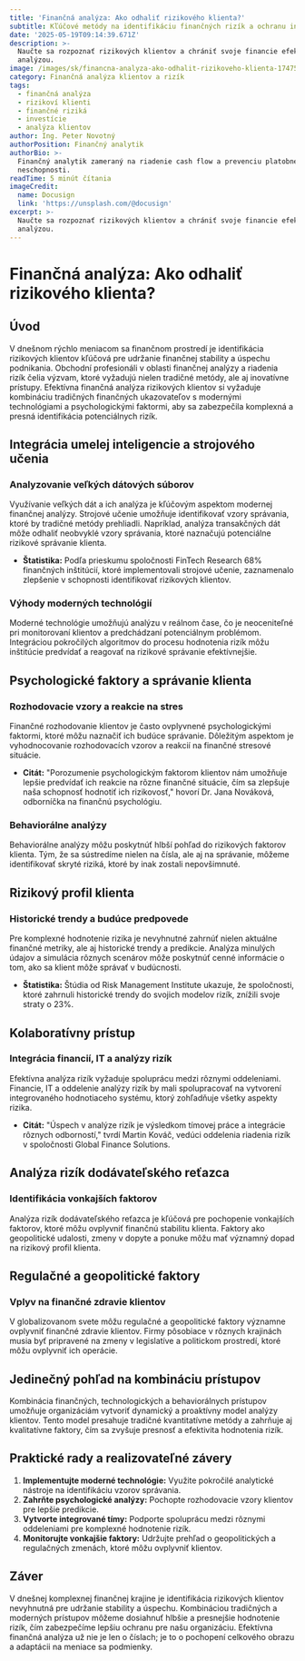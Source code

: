 ```yaml
---
title: 'Finančná analýza: Ako odhaliť rizikového klienta?'
subtitle: Kľúčové metódy na identifikáciu finančných rizík a ochranu investícií
date: '2025-05-19T09:14:39.671Z'
description: >-
  Naučte sa rozpoznať rizikových klientov a chrániť svoje financie efektívnou
  analýzou.
image: /images/sk/financna-analyza-ako-odhalit-rizikoveho-klienta-1747559679401.jpg
category: Finančná analýza klientov a rizík
tags:
  - finančná analýza
  - rizikoví klienti
  - finančné riziká
  - investície
  - analýza klientov
author: Ing. Peter Novotný
authorPosition: Finančný analytik
authorBio: >-
  Finančný analytik zameraný na riadenie cash flow a prevenciu platobnej
  neschopnosti.
readTime: 5 minút čítania
imageCredit:
  name: Docusign
  link: 'https://unsplash.com/@docusign'
excerpt: >-
  Naučte sa rozpoznať rizikových klientov a chrániť svoje financie efektívnou
  analýzou.
---
```

# Finančná analýza: Ako odhaliť rizikového klienta?

## Úvod

V dnešnom rýchlo meniacom sa finančnom prostredí je identifikácia rizikových klientov kľúčová pre udržanie finančnej stability a úspechu podnikania. Obchodní profesionáli v oblasti finančnej analýzy a riadenia rizík čelia výzvam, ktoré vyžadujú nielen tradičné metódy, ale aj inovatívne prístupy. Efektívna finančná analýza rizikových klientov si vyžaduje kombináciu tradičných finančných ukazovateľov s modernými technológiami a psychologickými faktormi, aby sa zabezpečila komplexná a presná identifikácia potenciálnych rizík.

## Integrácia umelej inteligencie a strojového učenia

### Analyzovanie veľkých dátových súborov

Využívanie veľkých dát a ich analýza je kľúčovým aspektom modernej finančnej analýzy. Strojové učenie umožňuje identifikovať vzory správania, ktoré by tradičné metódy prehliadli. Napríklad, analýza transakčných dát môže odhaliť neobvyklé vzory správania, ktoré naznačujú potenciálne rizikové správanie klienta.

- **Štatistika:** Podľa prieskumu spoločnosti FinTech Research 68% finančných inštitúcií, ktoré implementovali strojové učenie, zaznamenalo zlepšenie v schopnosti identifikovať rizikových klientov.
  
### Výhody moderných technológií

Moderné technológie umožňujú analýzu v reálnom čase, čo je neoceniteľné pri monitorovaní klientov a predchádzaní potenciálnym problémom. Integráciou pokročilých algoritmov do procesu hodnotenia rizík môžu inštitúcie predvídať a reagovať na rizikové správanie efektívnejšie.

## Psychologické faktory a správanie klienta

### Rozhodovacie vzory a reakcie na stres

Finančné rozhodovanie klientov je často ovplyvnené psychologickými faktormi, ktoré môžu naznačiť ich budúce správanie. Dôležitým aspektom je vyhodnocovanie rozhodovacích vzorov a reakcií na finančné stresové situácie.

- **Citát:** "Porozumenie psychologickým faktorom klientov nám umožňuje lepšie predvídať ich reakcie na rôzne finančné situácie, čím sa zlepšuje naša schopnosť hodnotiť ich rizikovosť," hovorí Dr. Jana Nováková, odborníčka na finančnú psychológiu.

### Behaviorálne analýzy

Behaviorálne analýzy môžu poskytnúť hlbší pohľad do rizikových faktorov klienta. Tým, že sa sústredíme nielen na čísla, ale aj na správanie, môžeme identifikovať skryté riziká, ktoré by inak zostali nepovšimnuté.

## Rizikový profil klienta

### Historické trendy a budúce predpovede

Pre komplexné hodnotenie rizika je nevyhnutné zahrnúť nielen aktuálne finančné metriky, ale aj historické trendy a predikcie. Analýza minulých údajov a simulácia rôznych scenárov môže poskytnúť cenné informácie o tom, ako sa klient môže správať v budúcnosti.

- **Štatistika:** Štúdia od Risk Management Institute ukazuje, že spoločnosti, ktoré zahrnuli historické trendy do svojich modelov rizík, znížili svoje straty o 23%.

## Kolaboratívny prístup

### Integrácia financií, IT a analýzy rizík

Efektívna analýza rizík vyžaduje spoluprácu medzi rôznymi oddeleniami. Financie, IT a oddelenie analýzy rizík by mali spolupracovať na vytvorení integrovaného hodnotiaceho systému, ktorý zohľadňuje všetky aspekty rizika.

- **Citát:** "Úspech v analýze rizík je výsledkom tímovej práce a integrácie rôznych odborností," tvrdí Martin Kováč, vedúci oddelenia riadenia rizík v spoločnosti Global Finance Solutions.

## Analýza rizík dodávateľského reťazca

### Identifikácia vonkajších faktorov

Analýza rizík dodávateľského reťazca je kľúčová pre pochopenie vonkajších faktorov, ktoré môžu ovplyvniť finančnú stabilitu klienta. Faktory ako geopolitické udalosti, zmeny v dopyte a ponuke môžu mať významný dopad na rizikový profil klienta.

## Regulačné a geopolitické faktory

### Vplyv na finančné zdravie klientov

V globalizovanom svete môžu regulačné a geopolitické faktory významne ovplyvniť finančné zdravie klientov. Firmy pôsobiace v rôznych krajinách musia byť pripravené na zmeny v legislatíve a politickom prostredí, ktoré môžu ovplyvniť ich operácie.

## Jedinečný pohľad na kombináciu prístupov

Kombinácia finančných, technologických a behaviorálnych prístupov umožňuje organizáciám vytvoriť dynamický a proaktívny model analýzy klientov. Tento model presahuje tradičné kvantitatívne metódy a zahrňuje aj kvalitatívne faktory, čím sa zvyšuje presnosť a efektivita hodnotenia rizík.

## Praktické rady a realizovateľné závery

1. **Implementujte moderné technológie:** Využite pokročilé analytické nástroje na identifikáciu vzorov správania.
2. **Zahrňte psychologické analýzy:** Pochopte rozhodovacie vzory klientov pre lepšie predikcie.
3. **Vytvorte integrované tímy:** Podporte spoluprácu medzi rôznymi oddeleniami pre komplexné hodnotenie rizík.
4. **Monitorujte vonkajšie faktory:** Udržujte prehľad o geopolitických a regulačných zmenách, ktoré môžu ovplyvniť klientov.

## Záver

V dnešnej komplexnej finančnej krajine je identifikácia rizikových klientov nevyhnutná pre udržanie stability a úspechu. Kombináciou tradičných a moderných prístupov môžeme dosiahnuť hlbšie a presnejšie hodnotenie rizík, čím zabezpečíme lepšiu ochranu pre našu organizáciu. Efektívna finančná analýza už nie je len o číslach; je to o pochopení celkového obrazu a adaptácii na meniace sa podmienky.
